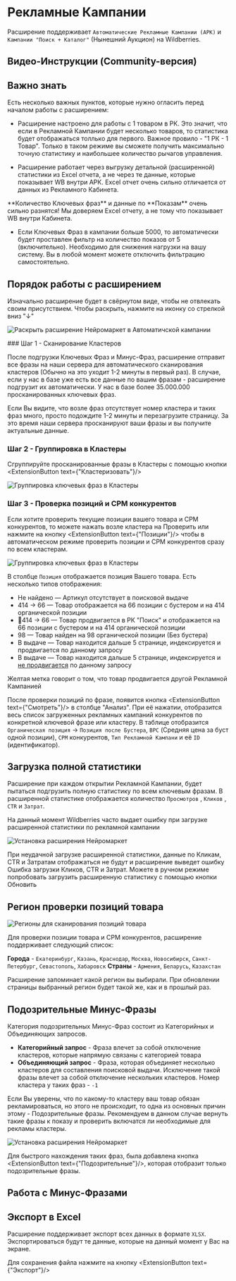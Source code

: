 
# Рекламные Кампании
Расширение поддерживает `Автоматические Рекламные Кампании (АРК)` и `Кампании "Поиск + Каталог"` (Нынешний Аукцион) на Wildberries.

## Видео-Инструкции (Community-версия)

<div className="flex flex-col gap-2 flex-wrap pt-5">
  <VideoItem title={"Быстро про Списки и Торт"} authorImage={"pekinskiy.jpg"} authorName={"Андрей Пекинский"} ytVideoId={"UiBUS-Ri7aI"} tgChannelLink={"https://t.me/+yZRtfIKCTlswODUy"} ytChannelLink={"https://t.me/ecomercer"}/>
  <VideoItem title={"Работа со Списками (Подробно)"} authorImage={"david.jpg"} authorName={"Давид Мовсесян"} ytVideoId={"hhQ28wyNmOw"} tgChannelLink={"https://t.me/+yZRtfIKCTlswODUy"} ytChannelLink={"https://www.youtube.com/channel/UC92qg5EDbIHXAtKZhraph6w"}/>
  <VideoItem title={"Продвижение по НЧ и СЧ запросам"} authorImage={"david.jpg"} authorName={"Давид Мовсесян"} ytVideoId={"GMb57K6hjms"} tgChannelLink={"https://t.me/+yZRtfIKCTlswODUy"} ytChannelLink={"https://www.youtube.com/channel/UC92qg5EDbIHXAtKZhraph6w"}/>
  <VideoItem title={"Снижаем расходы на рекламу"} authorImage={"nikita.jpg"} authorName={"Никита Романов"} ytVideoId={"5JVEC54Rb4A"} tgChannelLink={"https://t.me/marketplace_book"} ytChannelLink={"https://www.youtube.com/@bookmarkets"}/>
  <VideoItem title={"Воруем трафик у конкурентов"} authorImage={"david.jpg"} authorName={"Давид Мовсесян"} ytVideoId={"xlRNV-sS__Y"} tgChannelLink={"https://t.me/+yZRtfIKCTlswODUy"} ytChannelLink={"https://www.youtube.com/channel/UC92qg5EDbIHXAtKZhraph6w"}/>
  <VideoItem title={"Мощнейшая Автореклама и Поиск"} authorImage={"nikita.jpg"} authorName={"Никита Романов"} ytVideoId={"hqtLr6GlCag"} tgChannelLink={"https://t.me/marketplace_book"} ytChannelLink={"https://www.youtube.com/@bookmarkets"}/>
  <VideoItem title={"Настройка рекламы на Вайлдберриз"} authorImage={"david.jpg"} authorName={"Давид Мовсесян"} ytVideoId={"NYst0p5bsns"} tgChannelLink={"https://t.me/+yZRtfIKCTlswODUy"} ytChannelLink={"https://www.youtube.com/channel/UC92qg5EDbIHXAtKZhraph6w"}/>
</div>

## Важно знать

Есть несколько важных пунктов, которые нужно огласить перед началом работы с расширением:

 - Расширение настроено для работы с 1 товаром в РК. Это значит, что если в Рекламной Кампании будет несколько товаров, то статистика будет отображаться толлько для первого. Важное провило - "1 РК - 1 Товар". Только в таком режиме вы сможете получить максимально точную статистику и наибольшее количество рычагов управления.

 - Расширение работает через выгрузку детальной (расширенной) статистики из Excel отчета, а не через те данные, которые показывает WB внутри АРК.
Excel отчет очень сильно отличается от данных из Рекламного Кабинета.
<Callout type="error" emoji="⚠️">
**Количество Ключевых фраз** и данные по **Показам** очень сильно разнятся! Мы доверяем Excel отчету, а не тому что показывает WB внутри Кабинета.
</Callout>

 - Если Ключевых Фраз в кампании больше 5000, то автоматически будет проставлен фильтр на количество показов от 5 (включительно). Необходимо для снижения нагрузки на вашу систему. Вы в любой момент можете отключить фильтрацию самостоятельно. 

## Порядок работы с расширением

Изначально расширение будет в свёрнутом виде, чтобы не отвлекать своим присутствием. Чтобы раскрыть, нажмите на иконку со стрелкой вниз "↓"

![Раскрыть расширение Нейромаркет в Автоматичской кампании](/expandWidget.png)

 
<Steps>
### Шаг 1 - Сканирование Кластеров

После подгрузки Ключевых Фраз и Минус-Фраз, расширение отправит все фразы на наши сервера для автоматического сканирования кластеров (Обычно на это уходит 1-2 минуты в первый раз). В случае, если у нас в базе уже есть все данные по вашим фразам - расширение подгрузит их автоматически.
<Callout type="info" emoji="ℹ️">
У нас в базе более 35.000.000 просканированных ключевых фраз.
</Callout>

Если Вы видите, что возле фраз отсутствует номер кластера и таких фраз много, просто подождите 1-2 минуты и перезагрузите страницу. За это время наши сервера просканируют ваши фразы и вы получите актуальные данные.

### Шаг 2 - Группировка в Кластеры
 
Сгруппируйте просканированные фразы в Кластеры с помощью кнопки <ExtensionButton text={"Кластеризовать"}/>

![Группировка ключевых фраз в Кластеры](/extensionClusterize.jpg)

### Шаг 3 - Проверка позиций и CPM конкурентов

Если хотите проверить текущие позиции вашего товара и CPM конкурентов, то можете нажать возле кластера на <span className='font-bold text-blue-600'>Проверить</span> или нажмите на кнопку <ExtensionButton text={"Позиции"}/> чтобы в автоматическом режиме проверить позиции и CPM конкурентов сразу по всем кластерам.

![Группировка ключевых фраз в Кластеры](/extensionCPM.png)

В столбце `Позиция` отображается позиция Вашего товара. Есть несколько типов отображения:
 - <span className='text-red-500 font-bold'>Не найдено</span> — Артикул отсутствует в поисковой выдаче
 - <span className='text-green-500 font-bold'>414 → 66</span> — Товар отображается на 66 позиции с бустером и на 414 органической позиции
 - <span className='text-green-500 font-bold'>🚀414 → 66</span> — Товар продвигается в РК "Поиск" и отображается на 66 позиции с бустером и на 414 органической позиции
 - <span className='text-yellow-500 font-bold'>98</span> — Товар найден на 98 органической позиции (Без бустера) 
 - <span className='text-green-500 font-bold'>В выдаче</span> — Товар находится дальше 5 странице, индексируется и продвигается по данному запросу
 - <span className='text-yellow-500 font-bold'>В выдаче</span> — Товар находится дальше 5 странице, индексируется и <u>не продвигается</u> по данному запросу

<Callout emoji="🟡">
Желтая метка говорит о том, что товар продвигается другой Рекламной Кампанией
</Callout>

После проверки позиций по фразе, появится кнопка <ExtensionButton text={"Смотреть"}/> в столбце "Анализ". 
При её нажатии, отобразится весь список загруженных рекламных кампаний конкурентов по конкретной ключевой фразе или кластеру.
В таблице отобразится `Органическая позиция` → `Позиция после Бустера`, `BPC` (Средняя цена за буст одной позиции), `CPM` конкурентов, `Тип Рекламной Кампани` и её `ID` (идентификатор).
</Steps>

## Загрузка полной статистики

Расширение при каждом открытии Рекламной Кампании, будет пытаться подгрузить полную статистику по всем ключевым фразам.
В расширенной статистике отображается количество `Просмотров` , `Кликов` , `CTR` и `Затрат`. 

<Callout emoji="👾">
На данный момент Wildberries часто выдает ошибку при загрузке расширенной статистики по рекламной кампании
</Callout>

![Установка расширения Нейромаркет](/extensionStatsError.png)

При неудачной загрузке расширенной статистики, данные по Кликам, CTR и Затратам отображаться не будут и расширение выведет ошибку <span className='font-semibold text-red-600'>Ошибка загрузки Кликов, CTR и Затрат</span>. Можете в ручном режиме попробовать загрузить расширенную статистику с помощью кнопки <span className='font-bold text-blue-600'>Обновить</span> 

## Регион проверки позиций товара

![Регионы для сканирования позиций товара](/extensionRegions.jpg)

Для проверки позиции товара и CPM конкурентов, расширение поддерживает следующий список:

**Города** - `Екатеринбург`, `Казань`, `Краснодар`, `Москва`, `Новосибирск`, `Санкт-Петербург`, `Севастополь`, `Хабаровск`
**Страны** - `Армения`, `Беларусь`, `Казахстан`

<Callout type="info" emoji="ℹ️">
Расширение запоминает какой регион вы выбирали. При обновлении страницы выбранный регион будет такой же, как и в прошлый раз.
</Callout>


## Подозрительные Минус-Фразы

Категория подозрительных Минус-Фраз состоит из Категорийных и Объединяющих запросов.

 - **Категорийный запрос** - Фраза влечет за собой отключение кластеров, которые напрямую связаны с категорией товара
 - **Объединяющий запрос** - Фраза, которая объединяет несколько кластеров для составления поисковой выдачи. Исключение такой фразы влечет за собой отключение нескольких кластеров. Номер кластера у таких фраз - `-1`

<Callout type="warning" emoji="⚠️">
Если Вы уверены, что по какому-то кластеру ваш товар обязан рекламироваться, но этого не происходит, то одна из основных причин этому - Подозрительные фразы.
</Callout>
<Callout type="info" emoji="ℹ️">
Рекомендуем в данном случае вернуть такие фразы к показу и проверить включатся ли необходимые для рекламы кластеры.
</Callout>


![Установка расширения Нейромаркет](/extensionDanger.jpg)

Для быстрого нахождения таких фраз, была добавлена кнопка <ExtensionButton text={"Подозрительные"}/>, которая отобразит только подозрительные фразы.

## Работа с Минус-Фразами

## Экспорт в Excel

Расширение поддерживает экспорт всех данных в формате `XLSX`.
Экспортироваться будут те данные, которые на данный момент у Вас на экране.

Для сохранения файла нажмите на кнопку <ExtensionButton text={"Экспорт"}/>